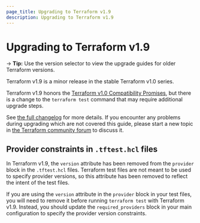 ```yaml
---
page_title: Upgrading to Terraform v1.9
description: Upgrading to Terraform v1.9
---
```


# Upgrading to Terraform v1.9

-> **Tip:** Use the version selector to view the upgrade guides for older Terraform versions.

Terraform v1.9 is a minor release in the stable Terraform v1.0 series.

Terraform v1.9 honors the
[Terraform v1.0 Compatibility Promises](https://developer.hashicorp.com/terraform/language/v1-compatibility-promises),
but there is a change to the `terraform test` command that may require
additional upgrade steps.

See [the full changelog](https://github.com/hashicorp/terraform/blob/v1.8/CHANGELOG.md)
for more details. If you encounter any problems during upgrading which are not
covered this guide, please start a new topic in
[the Terraform community forum](https://discuss.hashicorp.com/c/terraform-core)
to discuss it.

## Provider constraints in `.tftest.hcl` files

In Terraform v1.9, the `version` attribute has been removed from the `provider`
block in the `.tftest.hcl` files. Terraform test files are not meant to be used
to specify provider versions, so this attribute has been removed to reflect the
intent of the test files.

If you are using the `version` attribute in the `provider` block in your test
files, you will need to remove it before running `terraform test` with Terraform
v1.9. Instead, you should update the `required_providers` block in your main
configuration to specify the provider version constraints.
